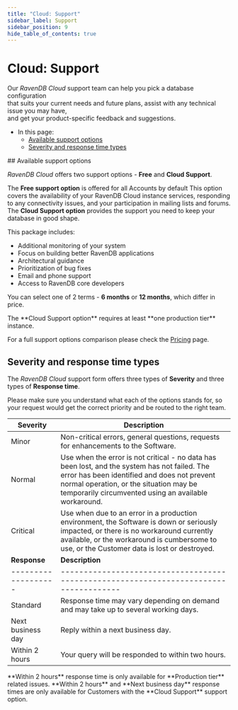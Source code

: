```yaml
---
title: "Cloud: Support"
sidebar_label: Support
sidebar_position: 9
hide_table_of_contents: true
---
```



# Cloud: Support
<Admonition type="note" title="Note">

Our *RavenDB Cloud* support team can help you pick a database configuration  
that suits your current needs and future plans, assist with any technical issue you may have,  
and get your product-specific feedback and suggestions.

* In this page:
    * [Available support options](../cloud/cloud-support.mdx#available-support-options)
    * [Severity and response time types](../cloud/cloud-support.mdx#severity-and-response-time-types)

</Admonition>
## Available support options

*RavenDB Cloud* offers two support options - **Free** and **Cloud Support**.

The **Free support option** is offered for all Accounts by default 
This option covers the availability of your RavenDB Cloud instance services,
responding to any connectivity issues, and your participation in mailing lists and forums.
The **Cloud Support option** provides the support you need to keep your database in good shape.  
  
This package includes:  
- Additional monitoring of your system  
- Focus on building better RavenDB applications  
- Architectural guidance  
- Prioritization of bug fixes  
- Email and phone support  
- Access to RavenDB core developers  

You can select one of 2 terms - **6 months** or **12 months**, which differ in price.

<Admonition type="warning" title="Warning">
The **Cloud Support option** requires at least **one production tier** instance.
</Admonition>

For a full support options comparison please check the [Pricing](https://cloud.ravendb.net/pricing#support-options) page.  



## Severity and response time types

The *RavenDB Cloud* support form offers three types of **Severity** and three types of **Response time**.

<Admonition type="warning" title="Warning">
Please make sure you understand what each of the options stands for, so your request would get the correct priority and be routed to the right team.
</Admonition>

| **Severity** | **Description**                                                                                                                                                                                                                                 |
|--------------|-------------------------------------------------------------------------------------------------------------------------------------------------------------------------------------------------------------------------------------------------|
| Minor        | Non-critical errors, general questions, requests for enhancements to the Software.                                                                                                                                                              |
| Normal       | Use when the error is not critical - no data has been lost, and the system has not failed. The error has been identified and does not prevent normal operation, or the situation may be temporarily circumvented using an available workaround. |
| Critical     | Use when due to an error in a production environment, the Software is down or seriously impacted, or there is no workaround currently available, or the workaround is cumbersome to use, or the Customer data is lost or destroyed.             |
| **Response**      | **Description**                                                                     |
|-------------------|-------------------------------------------------------------------------------------|
| Standard          | Response time may vary depending on demand and may take up to several working days. |
| Next business day | Reply within a next business day.                                                   |
| Within 2 hours    | Your query will be responded to within two hours.                                   |

<Admonition type="info" title="Info">
**Within 2 hours** response time is only available for **Production tier** related issues.  
**Within 2 hours** and **Next business day** response times are only available for Customers with the **Cloud Support** support option.  
</Admonition>


